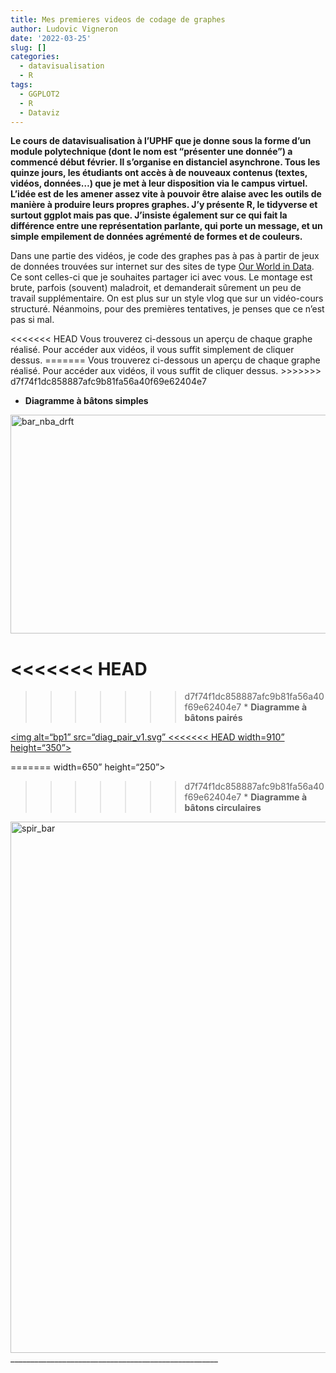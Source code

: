 ```yaml
---
title: Mes premieres videos de codage de graphes
author: Ludovic Vigneron
date: '2022-03-25'
slug: []
categories:
  - datavisualisation
  - R
tags:
  - GGPLOT2
  - R
  - Dataviz
---
```


**Le cours de datavisualisation à l'UPHF que je donne sous la forme d'un module polytechnique (dont le nom est "présenter une donnée") a commencé début février. Il s'organise en distanciel asynchrone. Tous les quinze jours, les étudiants ont accès à de nouveaux contenus (textes, vidéos, données...) que je met à leur disposition via le campus virtuel. L'idée est de les amener assez vite à pouvoir être alaise avec les outils de manière à produire leurs propres graphes. J'y présente R, le tidyverse et surtout ggplot mais pas que. J'insiste également sur ce qui fait la différence entre une représentation parlante, qui porte un message, et un simple empilement de données agrémenté de formes et de couleurs.**

Dans une partie des vidéos, je code des graphes pas à pas à partir de jeux de données trouvées sur internet sur des sites de type [Our World in Data](https://ourworldindata.org/). Ce sont celles-ci que je souhaites partager ici avec vous. Le montage est brute, parfois (souvent) maladroit, et demanderait sûrement un peu de travail supplémentaire. On est plus sur un style vlog que sur un vidéo-cours structuré. Néanmoins, pour des premières tentatives, je penses que ce n'est pas si mal.

<<<<<<< HEAD
Vous trouverez ci-dessous un aperçu de chaque graphe réalisé. Pour accéder aux vidéos, il vous suffit simplement de cliquer dessus.
=======
Vous trouverez ci-dessous un aperçu de chaque graphe réalisé. Pour accéder aux vidéos, il vous suffit de cliquer dessus.
>>>>>>> d7f74f1dc858887afc9b81fa56a40f69e62404e7

* **Diagramme à bâtons simples**

<a href="https://youtu.be/lhVq-oC_7fQ" >
    <img alt="bar_nba_drft" src="Rplot3.svg"
         width=750" height="350">
</a>

<<<<<<< HEAD
=======

>>>>>>> d7f74f1dc858887afc9b81fa56a40f69e62404e7
* **Diagramme à bâtons pairés**

<a href="https://youtu.be/9yv2Xd0zAFg">
    <img alt="bp1" src="diag_pair_v1.svg"
<<<<<<< HEAD
         width=910" height="350">
</a>

=======
         width=650" height="250">
</a>


>>>>>>> d7f74f1dc858887afc9b81fa56a40f69e62404e7
* **Diagramme à bâtons circulaires**

<a href="https://youtu.be/i5rewIOaweA" >
    <img alt="spir_bar" src="spirals_charts1.svg"
         width=650" height="850">
</a>
____________________________________________________

